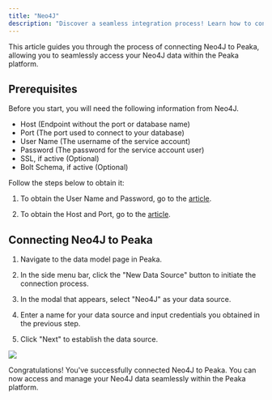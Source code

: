 ```yaml
---
title: "Neo4J"
description: "Discover a seamless integration process! Learn how to connect Neo4J to Peaka effortlessly for streamlined transactions."
---
```


This article guides you through the process of connecting Neo4J to Peaka, allowing you to seamlessly access your Neo4J data within the Peaka platform.

## Prerequisites

Before you start, you will need the following information from Neo4J.

- Host (Endpoint without the port or database name)
- Port (The port used to connect to your database)
- User Name (The username of the service account)
- Password (The password for the service account user)
- SSL, if active (Optional)
- Bolt Schema, if active (Optional)

Follow the steps below to obtain it:

1. To obtain the User Name and Password, go to the [article](https://support.neo4j.com/s/article/6787460237843-Neo4j-Aura-Database-Authentication-Neo4j-Database-Username-Password#:~:text=When%20you%20create%20an%20instance,note%20of%20the%20username%2C%20neo4j).

2. To obtain the Host and Port, go to the [article](https://neo4j.com/docs/operations-manual/current/configuration/ports/#_ports_used_by_neo4j).

## Connecting Neo4J to Peaka

1. Navigate to the data model page in Peaka.

2. In the side menu bar, click the "New Data Source" button to initiate the connection process.

3. In the modal that appears, select "Neo4J" as your data source.

4. Enter a name for your data source and input credentials you obtained in the previous step.

5. Click "Next" to establish the data source.

<img src="https://cdn.peaka.com/integrations/neo4j-1.png" />

Congratulations! You've successfully connected Neo4J to Peaka. You can now access and manage your Neo4J data seamlessly within the Peaka platform.
